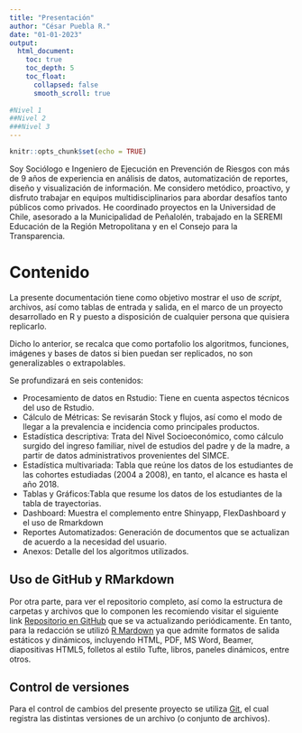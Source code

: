 ```yaml
---
title: "Presentación"
author: "César Puebla R."
date: "01-01-2023"
output: 
  html_document:
    toc: true
    toc_depth: 5
    toc_float:
      collapsed: false
      smooth_scroll: true
      
#Nivel 1
##Nivel 2
###Nivel 3
---
```


```r
knitr::opts_chunk$set(echo = TRUE)
```


Soy Sociólogo e Ingeniero de Ejecución en Prevención de Riesgos con más de 9 años de experiencia en análisis de datos, automatización de reportes, diseño y visualización de información. Me considero metódico, proactivo, y disfruto trabajar en equipos multidisciplinarios para abordar desafíos tanto públicos como privados. He coordinado proyectos en la Universidad de Chile, asesorado a la Municipalidad de Peñalolén, trabajado en la SEREMI Educación de la Región Metropolitana y en el Consejo para la Transparencia.

# Contenido {.unnumbered}

La presente documentación tiene como objetivo mostrar el uso de *script*, archivos, así como tablas de entrada y salida, en el marco de un proyecto desarrollado en R y puesto a disposición de cualquier persona que quisiera replicarlo. 

Dicho lo anterior, se recalca que como portafolio los algoritmos, funciones, imágenes y bases de datos si bien puedan ser replicados, no son generalizables o extrapolables. 

Se profundizará en seis contenidos:

- Procesamiento de datos en Rstudio: Tiene en cuenta aspectos técnicos del uso de Rstudio. 
- Cálculo de Métricas: Se revisarán Stock y flujos, así como el modo de llegar a la prevalencia e incidencia como  principales productos.
- Estadística descriptiva: Trata del Nivel Socioeconómico, como cálculo surgido del ingreso familiar, nivel de estudios del padre y de la madre, a partir de datos administrativos provenientes del SIMCE.
- Estadística multivariada: Tabla que reúne los datos de los estudiantes de las cohortes estudiadas (2004 a 2008), en tanto, el alcance es hasta el año 2018. 
- Tablas y Gráficos:Tabla que resume los datos de los estudiantes de la tabla de trayectorias.
- Dashboard: Muestra el complemento entre Shinyapp, FlexDashboard y el uso de Rmarkdown
- Reportes Automatizados: Generación de documentos que se actualizan de acuerdo a la necesidad del usuario.
- Anexos: Detalle del los algoritmos utilizados.



## Uso de GitHub y RMarkdown {.unnumbered}

Por otra parte, para ver el repositorio completo, así como la estructura de carpetas y archivos que lo componen les recomiendo visitar el siguiente link [Repositorio en GitHub](https://github.com/Pueblac/portafolio) que se va actualizando periódicamente. En tanto, para la redacción se utilizó  [R Mardown](https://rmarkdown.rstudio.com/) ya que admite formatos de salida estáticos y dinámicos, incluyendo HTML, PDF, MS Word, Beamer, diapositivas HTML5, folletos al estilo Tufte, libros, paneles dinámicos, entre otros.   

## Control de versiones {.unnumbered}

Para el control de cambios del presente proyecto se utiliza [Git](https://git-scm.com/), el cual registra las distintas versiones de un archivo (o conjunto de archivos). 







